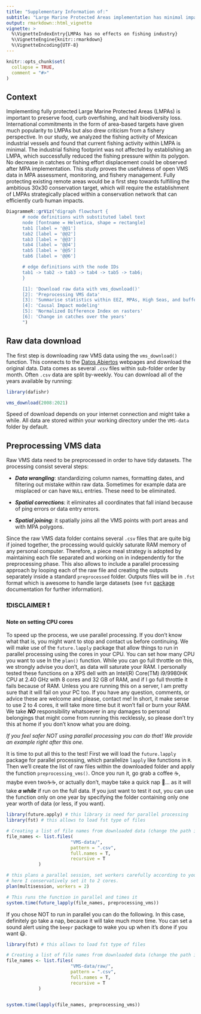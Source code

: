 ```yaml
---
title: "Supplementary Information of:"
subtitle: "Large Marine Protected Areas implementation has minimal impacts on catches or dispalcement of fishing industry footprint"
output: rmarkdown::html_vignette
vignette: >
  %\VignetteIndexEntry{LMPAs has no effects on fishing industry}
  %\VignetteEngine{knitr::rmarkdown}
  %\VignetteEncoding{UTF-8}
---
```


```r
knitr::opts_chunk$set(
  collapse = TRUE,
  comment = "#>"
)
```

## Context

Implementing fully protected Large Marine Protected Areas (LMPAs) is important to preserve food, curb overfishing, and halt biodiversity loss. International commitments in the form of area-based targets have given much popularity to LMPAs but also drew criticism from a fishery perspective. In our study, we analyzed the fishing activity of Mexican industrial vessels and found that current fishing activity within LMPA is minimal. The industrial fishing footprint was not affected by establishing an LMPA, which successfully reduced the fishing pressure within its polygon. No decrease in catches or fishing effort displacement could be observed after MPA implementation. This study proves the usefulness of open VMS data in MPA assessment, monitoring, and fishery management. Fully protecting existing remote areas would be a first step towards fulfilling the ambitious 30x30 conservation target, which will require the establishment of LMPAs strategically placed within a conservation network that can efficiently curb human impacts.

```r
DiagrammeR::grViz("digraph flowchart {
      # node definitions with substituted label text
      node [fontname = Helvetica, shape = rectangle]        
      tab1 [label = '@@1']
      tab2 [label = '@@2']
      tab3 [label = '@@3']
      tab4 [label = '@@4']
      tab5 [label = '@@5']
      tab6 [label = '@@6']

      # edge definitions with the node IDs
      tab1 -> tab2 -> tab3 -> tab4 -> tab5 -> tab6;
      }

      [1]: 'Download raw data with vms_download()'
      [2]: 'Preprocessing VMS data'
      [3]: 'Summarise statistics within EEZ, MPAs, High Seas, and buffers'
      [4]: 'Causal Impact modeling'
      [5]: 'Normalized Difference Index on rasters'
      [6]: 'Change in catches over the years'
      ")
```

## Raw data download

The first step is downloading raw VMS data using the `vms_download()` function. This connects to the [Datos Abiertos](https://www.datos.gob.mx/busca/dataset/localizacion-y-monitoreo-satelital-de-embarcaciones-pesqueras/resource/309e872a-dbca-4962-b14f-f0da833abebe) webpages and download the original data. Data comes as several `.csv` files within sub-folder order by month. Often `.csv` data are split by-weekly. You can download all of the years available by running:

```r
library(dafishr)

vms_download(2008:2021)
```

Speed of download depends on your internet connection and might take a while. All data are stored within your working directory under the `VMS-data` folder by default.

## Preprocessing VMS data

Raw VMS data need to be preprocessed in order to have tidy datasets. The processing consist several steps:

-   ***Data wrangling***: standardizing column names, formatting dates, and filtering out mistake within raw data. Sometimes for example data are misplaced or can have `NULL` entries. These need to be eliminated.

-   ***Spatial corrections***: it eliminates all coordinates that fall inland because of ping errors or data entry errors.

-   ***Spatial joining***: it spatially joins all the VMS points with port areas and with MPA polygons.

Since the raw VMS data folder contains several `.csv` files that are quite big if joined together, the processing would quickly saturate RAM memory of any personal computer. Therefore, a piece meal strategy is adopted by maintaining each file separated and working on in independently for the preprocessing phase. This also allows to include a parallel processing approach by looping each of the raw file and creating the outputs separately inside a standard `preprocessed` folder. Outputs files will be in `.fst` format which is awesome to handle large datasets (see `fst` [package](https://www.fstpackage.org/) documentation for further information).

### ❗DISCLAIMER ❗

#### Note on setting CPU cores

To speed up the process, we use parallel processing. If you don't know what that is, you might want to stop and contact us before continuing. We will make use of the `future.lapply` package that allow things to run in parallel processing using the cores in your CPU. You can set how many CPU you want to use In the `plan()` function. While you can go full throttle on this, we strongly advise you don't, as data will saturate your RAM. I personally tested these functions on a XPS dell with an Intel(R) Core(TM) i9/9980HK CPU at 2.40 GHz with 8 cores and 32 GB of RAM, and if I go full throttle it fails because of RAM. Unless you are running this on a server, I am pretty sure that it will fail on your PC too. If you have any question, comments, or advice these are welcome and please, contact me! In short, it make sense to use 2 to 4 cores, it will take more time but it won't fail or burn your RAM. We take ***NO*** responsibility whatsoever in any damages to personal belongings that might come from running this recklessly, so please don't try this at home if you don't know what you are doing.

*If you feel safer NOT using parallel processing you can do that! We provide an example right after this one.*

It is time to put all this to the test! First we will load the `future.lapply` package for parallel processing, which parallelize `lapply` like functions in `R`. Then we'll create the list of raw files within the downloaded folder and apply the function `preprocessing_vms()`. Once you run it, go grab a coffee ☕, maybe even two☕☕, or actually don't, maybe take a quick nap 🛌... as it will take ***a while*** if run on the full data. If you just want to test it out, you can use the function only on one year by specifying the folder containing only one year worth of data (or less, if you want).

```r
library(future.apply) # this library is need for parallel processing
library(fst) # this allows to load fst type of files

# Creating a list of file names from downloaded data (change the path if needed)
file_names <- list.files(
                        "VMS-data/",
                        pattern = ".csv",
                        full.names = T,
                        recursive = T
            )

# this plans a parallel session, set workers carefully according to your CPU capabilities
# here I conservatively set it to 2 cores.
plan(multisession, workers = 2)

# This runs the function in parallel and times it
system.time(future_lapply(file_names, preprocessing_vms))
```

If you chose NOT to run in parallel you can do the following. In this case, definitely go take a nap, because it will take much more time. You can set a sound alert using the `beepr` package to wake you up when it's done if you want 😃.

```r
library(fst) # this allows to load fst type of files

# Creating a list of file names from downloaded data (change the path if needed)
file_names <- list.files(
                        "VMS-data/raw/",
                        pattern = ".csv",
                        full.names = T,
                        recursive = T
            )


system.time(lapply(file_names, preprocessing_vms))

```
